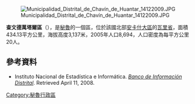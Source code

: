 [[Image:Municipalidad_Distrital_de_Chavín_de_Huantar_14122009.JPG|right]]

'''查文德萬塔爾區'''（{{lang-es|Distrito de Chavín de Huántar}}），是[[秘魯|秘魯]]的一個區，位於該國北部[[安卡什大區|安卡什大區]]的[[瓦里省|瓦里省]]，面積434.13平方公里，海拔高度3,137米，2005年人口8,694，人口密度為每平方公里20人。

==參考資料==
*{{es icon}} Instituto Nacional de Estadística e Informática. ''[https://web.archive.org/web/20080423164200/http://desa.inei.gob.pe/mapas/bid/ Banco de Información Distrital]''. Retrieved April 11, 2008.

{{coord|9|34|59|S|77|15|00|W|type:adm3rd_source:kolossus-itwiki|display=title}}

{{Peru-geo-stub}}
[[Category:秘魯行政區|Category:秘魯行政區]]